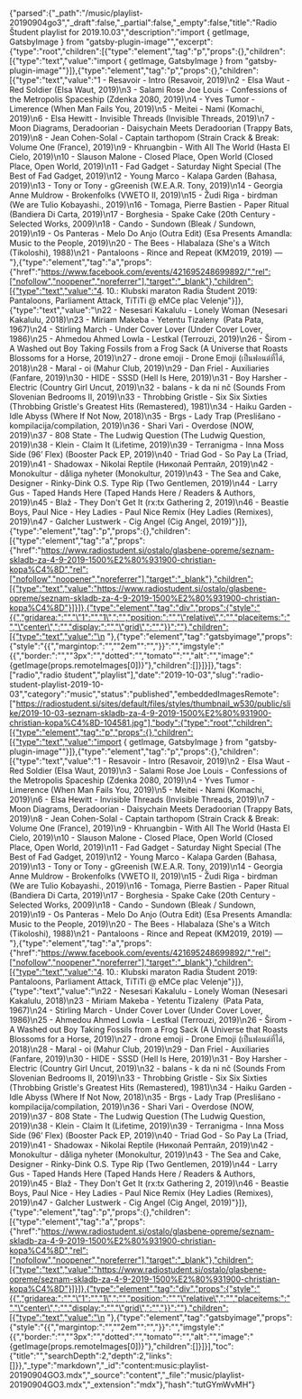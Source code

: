 {"parsed":{"_path":"/music/playlist-20190904go3","_draft":false,"_partial":false,"_empty":false,"title":"Radio Študent playlist for 2019.10.03","description":"import { getImage, GatsbyImage } from \"gatsby-plugin-image\"","excerpt":{"type":"root","children":[{"type":"element","tag":"p","props":{},"children":[{"type":"text","value":"import { getImage, GatsbyImage } from \"gatsby-plugin-image\""}]},{"type":"element","tag":"p","props":{},"children":[{"type":"text","value":"1 - Resavoir - Intro (Resavoir, 2019)\n2 - Elsa Waut - Red Soldier (Elsa Waut, 2019)\n3 - Salami Rose Joe Louis - Confessions of the Metropolis Spaceship (Zdenka 2080, 2019)\n4 - Yves Tumor - Limerence (When Man Fails You, 2019)\n5 - Meitei - Nami (Komachi, 2019)\n6 - Elsa Hewitt - Invisible Threads (Invisible Threads, 2019)\n7 - Moon Diagrams, Deradoorian - Daisychain Meets Deradoorian (Trappy Bats, 2019)\n8 - Jean Cohen-Solal - Captain tarthopom (Strain Crack & Break: Volume One (France), 2019)\n9 - Khruangbin - With All The World (Hasta El Cielo, 2019)\n10 - Slauson Malone - Closed Place, Open World (Closed Place, Open World, 2019)\n11 - Fad Gadget - Saturday Night Special (The Best of Fad Gadget, 2019)\n12 - Young Marco - Kalapa Garden (Bahasa, 2019)\n13 - Tony or Tony - gGreenish (W.E.A.R. Tony, 2019)\n14 - Georgia Anne Muldrow - Brokenfolks (VWETO II, 2019)\n15 - Žudi Riga - birdman (We are Tulio Kobayashi., 2019)\n16 - Tomaga, Pierre Bastien - Paper Ritual (Bandiera Di Carta, 2019)\n17 - Borghesia - Spake Cake (20th Century - Selected Works, 2009)\n18 - Cando - Sundown (Bleak / Sundown, 2019)\n19 - Os Panteras - Melo Do Anjo (Outra Edit) (Esa Presents Amandla: Music to the People, 2019)\n20 - The Bees - Hlabalaza (She's a Witch (Tikoloshi), 1988)\n21 - Pantaloons - Rince and Repeat (KM2019, 2019) — "},{"type":"element","tag":"a","props":{"href":"https://www.facebook.com/events/421695248699892/","rel":["nofollow","noopener","noreferrer"],"target":"_blank"},"children":[{"type":"text","value":"4. 10.: Klubski maraton Radia Študent 2019: Pantaloons, Parliament Attack, TiTiTi @ eMCe plac Velenje"}]},{"type":"text","value":"\n22 - Nesesari Kakalulu - Lonely Woman (Nesesari Kakalulu, 2018)\n23 - Miriam Makeba - Yetentu Tizaleny  (Pata Pata, 1967)\n24 - Stirling March - Under Cover Lover (Under Cover Lover, 1986)\n25 - Ahmedou Ahmed Lowla - Lestkal (Terrouzi, 2019)\n26 - Širom - A Washed out Boy Taking Fossils from a Frog Sack (A Universe that Roasts Blossoms for a Horse, 2019)\n27 - drone emoji - Drone Emoji (เป็นฟอนต์ที่ได้, 2018)\n28 - Maral - oi (Mahur Club, 2019)\n29 - Dan Friel - Auxiliaries (Fanfare, 2019)\n30 - HIDE - SSSD (Hell Is Here, 2019)\n31 - Boy Harsher - Electric (Country Girl Uncut, 2019)\n32 - balans - k da ni nč (Sounds From Slovenian Bedrooms II, 2019)\n33 - Throbbing Gristle - Six Six Sixties (Throbbing Gristle's Greatest Hits (Remastered), 1981)\n34 - Haiku Garden - Idle Abyss (Where If Not Now, 2018)\n35 - Brgs - Lady Trap (Preslišano - kompilacija/compilation, 2019)\n36 - Shari Vari - Overdose (NOW, 2019)\n37 - 808 State - The Ludwig Question (The Ludwig Question, 2019)\n38 - Klein - Claim It (Lifetime, 2019)\n39 - Terranigma - Inna Moss Side (96’ Flex) (Booster Pack EP, 2019)\n40 - Triad God - So Pay La (Triad, 2019)\n41 - Shadowax - Nikolai Reptile (Николай Рептайл, 2019)\n42 - Monokultur - dåliga nyheter (Monokultur, 2019)\n43 - The Sea and Cake, Designer - Rinky-Dink O.S. Type Rip (Two Gentlemen, 2019)\n44 - Larry Gus - Taped Hands Here (Taped Hands Here / Readers & Authors, 2019)\n45 - Blaž - They Don't Get It (rx:tx Gathering 2, 2019)\n46 - Beastie Boys, Paul Nice - Hey Ladies - Paul Nice Remix (Hey Ladies (Remixes), 2019)\n47 - Galcher Lustwerk - Cig Angel (Cig Angel, 2019)"}]},{"type":"element","tag":"p","props":{},"children":[{"type":"element","tag":"a","props":{"href":"https://www.radiostudent.si/ostalo/glasbene-opreme/seznam-skladb-za-4-9-2019-1500%E2%80%931900-christian-kopa%C4%8D","rel":["nofollow","noopener","noreferrer"],"target":"_blank"},"children":[{"type":"text","value":"https://www.radiostudent.si/ostalo/glasbene-opreme/seznam-skladb-za-4-9-2019-1500%E2%80%931900-christian-kopa%C4%8D"}]}]},{"type":"element","tag":"div","props":{"style":"{{","gridarea:":"","\"1":"","1\",":"","position:":"","\"relative\",":"","placeitems:":"","\"center\",":"","display:":"","\"grid\",":"","}}":""},"children":[{"type":"text","value":"\n  "},{"type":"element","tag":"gatsbyimage","props":{"style":"{{","margintop:":"","\"2em\"":"","}}":"","imgstyle":"{{","border:":"","\"3px":"","dotted":"","tomato\"":"","alt":"","image":"{getImage(props.remoteImages[0])}"},"children":[]}]}]},"tags":["radio","radio študent","playlist"],"date":"2019-10-03","slug":"radio-student-playlist-2019-10-03","category":"music","status":"published","embeddedImagesRemote":["https://radiostudent.si/sites/default/files/styles/thumbnail_w530/public/slike/2019-10-03-seznam-skladb-za-4-9-2019-1500%E2%80%931900-christian-kopa%C4%8D-104581.jpg"],"body":{"type":"root","children":[{"type":"element","tag":"p","props":{},"children":[{"type":"text","value":"import { getImage, GatsbyImage } from \"gatsby-plugin-image\""}]},{"type":"element","tag":"p","props":{},"children":[{"type":"text","value":"1 - Resavoir - Intro (Resavoir, 2019)\n2 - Elsa Waut - Red Soldier (Elsa Waut, 2019)\n3 - Salami Rose Joe Louis - Confessions of the Metropolis Spaceship (Zdenka 2080, 2019)\n4 - Yves Tumor - Limerence (When Man Fails You, 2019)\n5 - Meitei - Nami (Komachi, 2019)\n6 - Elsa Hewitt - Invisible Threads (Invisible Threads, 2019)\n7 - Moon Diagrams, Deradoorian - Daisychain Meets Deradoorian (Trappy Bats, 2019)\n8 - Jean Cohen-Solal - Captain tarthopom (Strain Crack & Break: Volume One (France), 2019)\n9 - Khruangbin - With All The World (Hasta El Cielo, 2019)\n10 - Slauson Malone - Closed Place, Open World (Closed Place, Open World, 2019)\n11 - Fad Gadget - Saturday Night Special (The Best of Fad Gadget, 2019)\n12 - Young Marco - Kalapa Garden (Bahasa, 2019)\n13 - Tony or Tony - gGreenish (W.E.A.R. Tony, 2019)\n14 - Georgia Anne Muldrow - Brokenfolks (VWETO II, 2019)\n15 - Žudi Riga - birdman (We are Tulio Kobayashi., 2019)\n16 - Tomaga, Pierre Bastien - Paper Ritual (Bandiera Di Carta, 2019)\n17 - Borghesia - Spake Cake (20th Century - Selected Works, 2009)\n18 - Cando - Sundown (Bleak / Sundown, 2019)\n19 - Os Panteras - Melo Do Anjo (Outra Edit) (Esa Presents Amandla: Music to the People, 2019)\n20 - The Bees - Hlabalaza (She's a Witch (Tikoloshi), 1988)\n21 - Pantaloons - Rince and Repeat (KM2019, 2019) — "},{"type":"element","tag":"a","props":{"href":"https://www.facebook.com/events/421695248699892/","rel":["nofollow","noopener","noreferrer"],"target":"_blank"},"children":[{"type":"text","value":"4. 10.: Klubski maraton Radia Študent 2019: Pantaloons, Parliament Attack, TiTiTi @ eMCe plac Velenje"}]},{"type":"text","value":"\n22 - Nesesari Kakalulu - Lonely Woman (Nesesari Kakalulu, 2018)\n23 - Miriam Makeba - Yetentu Tizaleny  (Pata Pata, 1967)\n24 - Stirling March - Under Cover Lover (Under Cover Lover, 1986)\n25 - Ahmedou Ahmed Lowla - Lestkal (Terrouzi, 2019)\n26 - Širom - A Washed out Boy Taking Fossils from a Frog Sack (A Universe that Roasts Blossoms for a Horse, 2019)\n27 - drone emoji - Drone Emoji (เป็นฟอนต์ที่ได้, 2018)\n28 - Maral - oi (Mahur Club, 2019)\n29 - Dan Friel - Auxiliaries (Fanfare, 2019)\n30 - HIDE - SSSD (Hell Is Here, 2019)\n31 - Boy Harsher - Electric (Country Girl Uncut, 2019)\n32 - balans - k da ni nč (Sounds From Slovenian Bedrooms II, 2019)\n33 - Throbbing Gristle - Six Six Sixties (Throbbing Gristle's Greatest Hits (Remastered), 1981)\n34 - Haiku Garden - Idle Abyss (Where If Not Now, 2018)\n35 - Brgs - Lady Trap (Preslišano - kompilacija/compilation, 2019)\n36 - Shari Vari - Overdose (NOW, 2019)\n37 - 808 State - The Ludwig Question (The Ludwig Question, 2019)\n38 - Klein - Claim It (Lifetime, 2019)\n39 - Terranigma - Inna Moss Side (96’ Flex) (Booster Pack EP, 2019)\n40 - Triad God - So Pay La (Triad, 2019)\n41 - Shadowax - Nikolai Reptile (Николай Рептайл, 2019)\n42 - Monokultur - dåliga nyheter (Monokultur, 2019)\n43 - The Sea and Cake, Designer - Rinky-Dink O.S. Type Rip (Two Gentlemen, 2019)\n44 - Larry Gus - Taped Hands Here (Taped Hands Here / Readers & Authors, 2019)\n45 - Blaž - They Don't Get It (rx:tx Gathering 2, 2019)\n46 - Beastie Boys, Paul Nice - Hey Ladies - Paul Nice Remix (Hey Ladies (Remixes), 2019)\n47 - Galcher Lustwerk - Cig Angel (Cig Angel, 2019)"}]},{"type":"element","tag":"p","props":{},"children":[{"type":"element","tag":"a","props":{"href":"https://www.radiostudent.si/ostalo/glasbene-opreme/seznam-skladb-za-4-9-2019-1500%E2%80%931900-christian-kopa%C4%8D","rel":["nofollow","noopener","noreferrer"],"target":"_blank"},"children":[{"type":"text","value":"https://www.radiostudent.si/ostalo/glasbene-opreme/seznam-skladb-za-4-9-2019-1500%E2%80%931900-christian-kopa%C4%8D"}]}]},{"type":"element","tag":"div","props":{"style":"{{","gridarea:":"","\"1":"","1\",":"","position:":"","\"relative\",":"","placeitems:":"","\"center\",":"","display:":"","\"grid\",":"","}}":""},"children":[{"type":"text","value":"\n  "},{"type":"element","tag":"gatsbyimage","props":{"style":"{{","margintop:":"","\"2em\"":"","}}":"","imgstyle":"{{","border:":"","\"3px":"","dotted":"","tomato\"":"","alt":"","image":"{getImage(props.remoteImages[0])}"},"children":[]}]}],"toc":{"title":"","searchDepth":2,"depth":2,"links":[]}},"_type":"markdown","_id":"content:music:playlist-20190904GO3.mdx","_source":"content","_file":"music/playlist-20190904GO3.mdx","_extension":"mdx"},"hash":"tutGYmWvMH"}